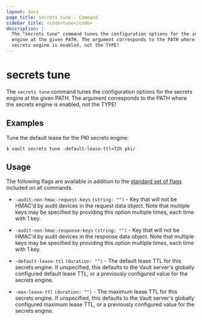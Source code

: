 ```yaml
---
layout: docs
page_title: secrets tune - Command
sidebar_title: <code>tune</code>
description: |-
  The "secrets tune" command tunes the configuration options for the secrets
  engine at the given PATH. The argument corresponds to the PATH where the
  secrets engine is enabled, not the TYPE!
---
```


# secrets tune

The `secrets tune` command tunes the configuration options for the secrets
engine at the given PATH. The argument corresponds to the PATH where the secrets
engine is enabled, not the TYPE!

## Examples

Tune the default lease for the PKI secrets engine:

```shell-session
$ vault secrets tune -default-lease-ttl=72h pki/
```

## Usage

The following flags are available in addition to the [standard set of
flags](/docs/commands) included on all commands.

- `-audit-non-hmac-request-keys` `(string: "")` - Key that will not be HMAC'd
  by audit devices in the request data object. Note that multiple keys may be
  specified by providing this option multiple times, each time with 1 key.

- `-audit-non-hmac-response-keys` `(string: "")` - Key that will not be HMAC'd
  by audit devices in the response data object. Note that multiple keys may be
  specified by providing this option multiple times, each time with 1 key.

- `-default-lease-ttl` `(duration: "")` - The default lease TTL for this secrets
  engine. If unspecified, this defaults to the Vault server's globally
  configured default lease TTL, or a previously configured value for the secrets
  engine.

- `-max-lease-ttl` `(duration: "")` - The maximum lease TTL for this secrets
  engine. If unspecified, this defaults to the Vault server's globally
  configured maximum lease TTL, or a previously configured value for the secrets
  engine.
